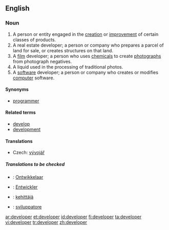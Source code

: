 ==English==

===Noun===
{{en-noun}}

# A person or entity engaged in the [[creation]] or [[improvement]] of certain classes of products.
# A real estate developer; a person or company who prepares a parcel of land for sale, or creates structures on that land.
# A [[film]] developer; a person who uses [[chemical]]s to create [[photograph]]s from photograph negatives.
# A liquid used in the processing of traditional photos.
# A [[software]] developer; a person or company who creates or modifies [[computer]] software.

====Synonyms====
*{{italbrac-colon|person or company who writes computer software}} [[programmer]]

====Related terms====
*[[develop]]
*[[development]]

====Translations====
{{trans-top|software developer}}
*Czech: [[vývojář]] {{m}}
{{trans-mid}}
{{trans-bottom}}
=====Translations to be checked=====
{{checktrans}}
*{{ttbc|Dutch}}: [[Ontwikkelaar]]
*{{ttbc|German}}: [[Entwickler]]
*{{ttbc|Finnish}}: [[kehittäjä]]
*{{ttbc|Italian}}: [[sviluppatore]] {{m}}

[[ar:developer]]
[[et:developer]]
[[id:developer]]
[[fi:developer]]
[[ta:developer]]
[[vi:developer]]
[[tr:developer]]
[[zh:developer]]